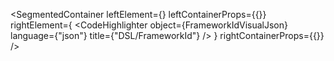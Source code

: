 
<SegmentedContainer
  leftElement={<FrameworkIdDesc />}
  leftContainerProps={{}}
  rightElement={
    <CodeHighlighter
      object={FrameworkIdVisualJson}
      language={"json"}
      title={"DSL/FrameworkId"}
    />
  }
  rightContainerProps={{}}
/>

<div
  class={"spacer"}
/>


